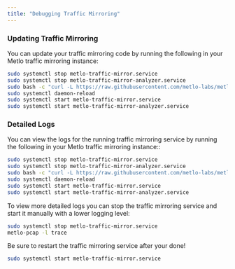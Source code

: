 ```yaml
---
title: "Debugging Traffic Mirroring"
---
```


### Updating Traffic Mirroring

You can update your traffic mirroring code by running the following in your
Metlo traffic mirroring instance:

```bash Bash
sudo systemctl stop metlo-traffic-mirror.service
sudo systemctl stop metlo-traffic-mirror-analyzer.service
sudo bash -c "curl -L https://raw.githubusercontent.com/metlo-labs/metlo/master/deploy/govxlan/update.sh | /bin/bash"
sudo systemctl daemon-reload
sudo systemctl start metlo-traffic-mirror.service
sudo systemctl start metlo-traffic-mirror-analyzer.service
```

### Detailed Logs

You can view the logs for the running traffic mirroring service by running the
following in your Metlo traffic mirroring instance::

```bash Bash
sudo systemctl stop metlo-traffic-mirror.service
sudo systemctl stop metlo-traffic-mirror-analyzer.service
sudo bash -c "curl -L https://raw.githubusercontent.com/metlo-labs/metlo/master/deploy/govxlan/update.sh | /bin/bash"
sudo systemctl daemon-reload
sudo systemctl start metlo-traffic-mirror.service
sudo systemctl start metlo-traffic-mirror-analyzer.service
```

To view more detailed logs you can stop the traffic mirroring service and start
it manually with a lower logging level:

```bash Bash
sudo systemctl stop metlo-traffic-mirror.service
metlo-pcap -l trace
```

Be sure to restart the traffic mirroring service after your done!

```bash Bash
sudo systemctl start metlo-traffic-mirror.service
```
